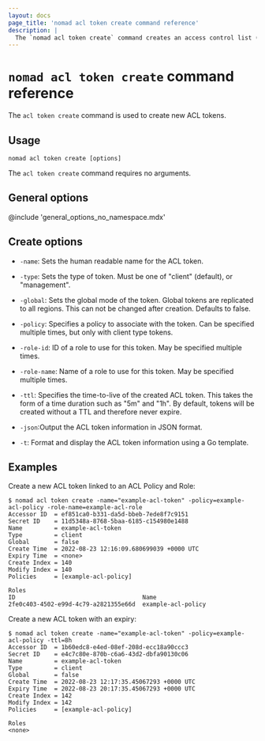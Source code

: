 ```yaml
---
layout: docs
page_title: 'nomad acl token create command reference'
description: |
  The `nomad acl token create` command creates an access control list (ACL) token. Set name, client or management type, policy, role, time to live (TTL), and whether the policy should be global.
---
```


# `nomad acl token create` command reference

The `acl token create` command is used to create new ACL tokens.

## Usage

```plaintext
nomad acl token create [options]
```

The `acl token create` command requires no arguments.

## General options

@include 'general_options_no_namespace.mdx'

## Create options

- `-name`: Sets the human readable name for the ACL token.

- `-type`: Sets the type of token. Must be one of "client" (default), or
  "management".

- `-global`: Sets the global mode of the token. Global tokens are replicated
  to all regions. This can not be changed after creation. Defaults to false.

- `-policy`: Specifies a policy to associate with the token. Can be specified
  multiple times, but only with client type tokens.

- `-role-id`: ID of a role to use for this token. May be specified multiple
  times.

- `-role-name`: Name of a role to use for this token. May be specified multiple
  times.

- `-ttl`: Specifies the time-to-live of the created ACL token. This takes the
  form of a time duration such as "5m" and "1h". By default, tokens will be
  created without a TTL and therefore never expire.

- `-json`:Output the ACL token information in JSON format.

- `-t`: Format and display the ACL token information using a Go template.

## Examples

Create a new ACL token linked to an ACL Policy and Role:

```shell-session
$ nomad acl token create -name="example-acl-token" -policy=example-acl-policy -role-name=example-acl-role
Accessor ID  = ef851ca0-b331-da5d-bbeb-7ede8f7c9151
Secret ID    = 11d5348a-8768-5baa-6185-c154980e1488
Name         = example-acl-token
Type         = client
Global       = false
Create Time  = 2022-08-23 12:16:09.680699039 +0000 UTC
Expiry Time  = <none>
Create Index = 140
Modify Index = 140
Policies     = [example-acl-policy]

Roles
ID                                    Name
2fe0c403-4502-e99d-4c79-a2821355e66d  example-acl-policy
```

Create a new ACL token with an expiry:

```shell-session
$ nomad acl token create -name="example-acl-token" -policy=example-acl-policy -ttl=8h
Accessor ID  = 1b60edc8-e4ed-08ef-208d-ecc18a90ccc3
Secret ID    = e4c7c80e-870b-c6a6-43d2-dbfa90130c06
Name         = example-acl-token
Type         = client
Global       = false
Create Time  = 2022-08-23 12:17:35.45067293 +0000 UTC
Expiry Time  = 2022-08-23 20:17:35.45067293 +0000 UTC
Create Index = 142
Modify Index = 142
Policies     = [example-acl-policy]

Roles
<none>
```
